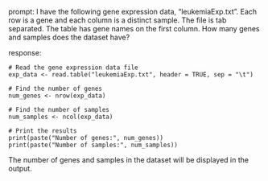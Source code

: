 prompt:
I have the following gene expression data, "leukemiaExp.txt". Each row is a gene and each column is a distinct sample. The file is tab separated. The table has gene names on the first column. How many genes and samples does the dataset have?

response:
```
# Read the gene expression data file
exp_data <- read.table("leukemiaExp.txt", header = TRUE, sep = "\t")

# Find the number of genes
num_genes <- nrow(exp_data)

# Find the number of samples
num_samples <- ncol(exp_data)

# Print the results
print(paste("Number of genes:", num_genes))
print(paste("Number of samples:", num_samples))
```
The number of genes and samples in the dataset will be displayed in the output.
